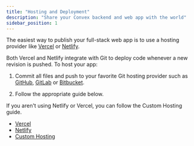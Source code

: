 ```yaml
---
title: "Hosting and Deployment"
description: "Share your Convex backend and web app with the world"
sidebar_position: 1
---
```


The easiest way to publish your full-stack web app is to use a hosting provider
like [Vercel](https://vercel.com) or [Netlify](https://netlify.com).

Both Vercel and Netlify integrate with Git to deploy code whenever a new
revision is pushed. To host your app:

1. Commit all files and push to your favorite Git hosting provider such as
   [GitHub](https://github.com/), [GitLab](https://gitlab.com/) or
   [Bitbucket](https://bitbucket.org/).

2. Follow the appropriate guide below.

If you aren't using Netlify or Vercel, you can follow the Custom Hosting guide.

- [Vercel](/production/hosting/vercel.mdx)
- [Netlify](/production/hosting/netlify.mdx)
- [Custom Hosting](/production/hosting/custom.mdx)
